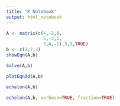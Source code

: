 ```yaml
---
title: "R Notebook"
output: html_notebook
---
```


```r
A <- matrix(c(4,-2,0,
              5,-2,1,
              3,4,-1),3,3,TRUE)
b <- c(2,7,3)
showEqn(A,b)

```

```r
Solve(A,b)
```

```r
plotEqn3d(A,b)
```

```r
echelon(A,b)
```

```r
echelon(A,b, verbose=TRUE, fraction=TRUE)
```
